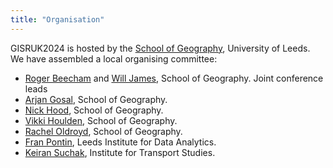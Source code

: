 ```yaml
---
title: "Organisation"
---
```



GISRUK2024 is hosted by the [School of Geography](https://environment.leeds.ac.uk/geography), University of Leeds. We have assembled a local organising committee: 

* [Roger Beecham](https://www.roger-beecham.com/) and [Will James](https://environment.leeds.ac.uk/geography/staff/1054/dr-will-james), School of Geography. Joint conference leads
* [Arjan Gosal](https://environment.leeds.ac.uk/geography/staff/1038/dr-arjan-gosal), School of Geography.
* [Nick Hood](https://environment.leeds.ac.uk/geography/staff/1051/dr-nick-hood), School of Geography.
* [Vikki Houlden](https://environment.leeds.ac.uk/geography/staff/9618/dr-vikki-houlden), School of Geography.
* [Rachel Oldroyd](https://environment.leeds.ac.uk/geography/staff/1085/dr-rachel-oldroyd), School of Geography.
* [Fran Pontin](https://environment.leeds.ac.uk/geography/pgr/2451/fran-pontin), Leeds Institute for Data Analytics.
* [Keiran Suchak](https://environment.leeds.ac.uk/geography/pgr/2472/keiran-suchak), Institute for Transport Studies.
